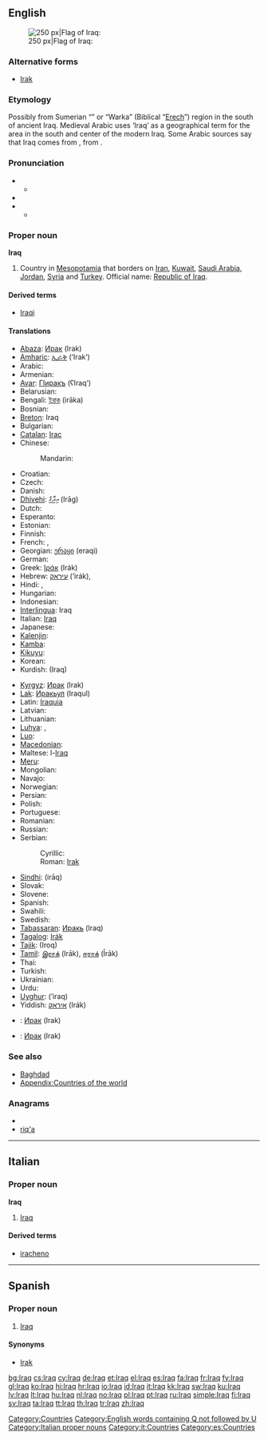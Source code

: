 {{wikipedia}}
{{also|İraq}}
==English==
[[Image:Flag of Iraq.svg|thumb|right|250 px|Flag of Iraq: {{Arab|[[الله أكبر]]}}]]
===Alternative forms===
* [[Irak]]

===Etymology===
Possibly from Sumerian “{{w|Uruk}}” or “Warka” (Biblical “[[Erech]]”) region in the south of ancient Iraq. Medieval Arabic uses ‘Iraq’ as a geographical term for the area in the south and center of the modern Iraq. Some Arabic sources say that Iraq comes from {{term|عريق||deep-rooted|tr={{IPAchar|ʕarí:q}}|lang=ar|sc=Arab}}, from {{term|عرق||root|tr={{IPAchar|ʕirq}}|lang=ar|sc=Arab}}.

===Pronunciation===
* {{IPA|/ɪrɑːk/}}
** {{rhymes|ɑːk}}
* {{IPA|/ɪræk/}}
* {{IPA|/aɪræk/}}
** {{rhymes|æk}}

===Proper noun===
'''Iraq'''

# Country in [[Mesopotamia]] that borders on [[Iran]], [[Kuwait]], [[Saudi Arabia]], [[Jordan]], [[Syria]] and [[Turkey]]. Official name: [[Republic of Iraq]].

====Derived terms====
* [[Iraqi]]

====Translations====
{{trans-top|country}}
* [[Abaza]]: [[Ирак]] (Irak)
* [[Amharic]]: [[ኢራቅ]] (’Irak’)
* Arabic: {{t-|ar|العراق|f|tr=al-3iraaq}}
* Armenian: {{t-|hy|Իրաք|tr=Irak'}}
* [[Avar]]: [[ГІиракъ]] (ʕIraqʼ)
* Belarusian: {{t-|be|Ірак|m|tr=Irak|xs=Belarusian}}
* Bengali: [[ইরাক]] (irāka)
* Bosnian: {{t-|bs|Irak|m}}
* [[Breton]]: Iraq
* Bulgarian: {{t+|bg|Ирак|m|tr=Irák}}
* [[Catalan]]: [[Irac]]
* Chinese:
*: Mandarin: {{t-|cmn|伊拉克|tr=Yīlàkè|sc=Hani}}
* Croatian: {{t+|hr|Irak|m|alt=Ìrāk}}
* Czech: {{t-|cs|Irák|m}}
* Danish: {{t-|da|Irak}}
* [[Dhivehi]]: [[އިރާގް]] (Irāg)
* Dutch: {{t+|nl|Irak}}
* Esperanto: {{t-|eo|Irako|xs=Esperanto}}
* Estonian: {{t+|et|Iraak}}
* Finnish: {{t+|fi|Irak}}
* French: {{t+|fr|Iraq|m}}, {{t+|fr|Irak|m}}
* Georgian: [[ერაყი]] (eraqi)
* German: {{t+|de|Irak|m}}
* Greek: [[Ιράκ]] (Irák) {{n}}
* Hebrew: [[עיראק]] (’irák), {{t-|he|עיראק|tr=’irák}}
* Hindi: {{t-|hi|इराक़|tr=Irāq|xs=Hindi}}, {{t-|hi|इराक़|tr=Irāq|xs=Hindi}}
* Hungarian: {{t+|hu|Irak}}
* Indonesian: {{t-|id|Irak|xs=Indonesian}}
* [[Interlingua]]: Iraq
* Italian: [[Iraq#Itaian|Iraq]] {{m}}
* Japanese: {{t-|ja|イラク|tr=Iraku}}
* [[Kalenjin]]: {{tø|kln|Irak}}
* [[Kamba]]: {{tø|kam|Iraki}}
* [[Kikuyu]]: {{tø|ki|Irak}}
* Korean: {{t+|ko|이라크|tr=Irakeu|sc=Hang}}
* Kurdish: {{fa-Arab|[[عێراق]]}} (Iraq)
{{trans-mid}}
* [[Kyrgyz]]: [[Ирак]] (Irak)
* [[Lak]]: [[Иракьул]] (Iraqul)
* Latin: [[Iraquia]] {{f}}
* Latvian: {{t-|lv|Irāka|xs=Latvian}}
* Lithuanian: {{t+|lt|Irakas|xs=Lithuanian}}
* [[Luhya]]: {{tø|luy|Irak}}, {{tø|luy|Irak}}
* [[Luo]]: {{tø|luo|Irak}}
* [[Macedonian]]: {{t+|mk|Ирак|m|tr=Írak}}
* Maltese: l-[[Iraq]]
* [[Meru]]: {{tø|mer|Iraki}}
* Mongolian: {{t-|mn|Ирак|tr=Irak|sc=Cyrl|xs=Mongolian}}
* Navajo: {{tø|nv|Iiwááʼ}}
* Norwegian: {{t+|no|Irak}}
* Persian: {{t-|fa|عراق|tr=irāq|xs=Persian}}
* Polish: {{t+|pl|Irak|m}}
* Portuguese: {{t+|pt|Iraque}}
* Romanian: {{t-|ro|Irak|n}}
* Russian: {{t+|ru|Ирак|m|tr=Irák}}
* Serbian:
*: Cyrillic: {{t|sr|Ирак|m}}
*: Roman: [[Irak#Serbian|Irak]] {{m}}
* [[Sindhi]]: {{sd-Arab|[[عراق]]}} (irāq)
* Slovak: {{t-|sk|Irák}}
* Slovene: {{t+|sl|Irak}}
* Spanish: {{t+|es|Irak|m}}
* Swahili: {{t+|sw|Iraki|xs=Swahili}}
* Swedish: {{t+|sv|Irak}}
* [[Tabassaran]]: [[Иракь]] (Iraq)
* [[Tagalog]]: [[Irák]]
* [[Tajik]]: {{Cyrl|[[Ироқ]]}} (Iroq)
* [[Tamil]]: [[இராக்]] (Irāk), [[ஈராக்]] (Īrāk)
* Thai: {{t|th|อิรัก|tr=ì-rák}}
* Turkish: {{t+|tr|Irak}}
* Ukrainian: {{t+|uk|Ірак|m|tr=Irák|xs=Ukrainian}}
* Urdu: {{t-|ur|عراق|tr=Irāq|xs=Urdu}}
* [[Uyghur]]: {{ug-Arab|[[ﺋﯩﺮﺍﻕ]]}} (’iraq)
* Yiddish: [[איראַק]] (Irák)
{{trans-bottom}}

{{checktrans-top}}
* {{ttbc|Northern Altai}}: [[Ирак]] (Irak)
* {{ttbc|Southern Altai}}: [[Ирак]] (Irak)
{{trans-bottom}}

===See also===
* [[Baghdad]]
* [[Appendix:Countries of the world]]

===Anagrams===
* {{alphagram|aiqr}}
* [[riq'a#English|riq'a]]

[[Category:Countries]]
[[Category:English words containing Q not followed by U]]

----

==Italian==
{{wikipedia|lang=it}}

===Proper noun===
'''Iraq''' {{m}}

# [[Iraq#English|Iraq]]

====Derived terms====
* [[iracheno]]

[[Category:Italian proper nouns]]
[[Category:it:Countries]]

----

==Spanish==
{{wikipedia|lang=es}}

===Proper noun===
{{es-proper noun|m}}

# [[#English|Iraq]]

====Synonyms====
* [[Irak]]

[[Category:es:Countries]]

[[bg:Iraq]]
[[cs:Iraq]]
[[cy:Iraq]]
[[de:Iraq]]
[[et:Iraq]]
[[el:Iraq]]
[[es:Iraq]]
[[fa:Iraq]]
[[fr:Iraq]]
[[fy:Iraq]]
[[gl:Iraq]]
[[ko:Iraq]]
[[hi:Iraq]]
[[hr:Iraq]]
[[io:Iraq]]
[[id:Iraq]]
[[it:Iraq]]
[[kk:Iraq]]
[[sw:Iraq]]
[[ku:Iraq]]
[[lv:Iraq]]
[[lt:Iraq]]
[[hu:Iraq]]
[[nl:Iraq]]
[[no:Iraq]]
[[pl:Iraq]]
[[pt:Iraq]]
[[ru:Iraq]]
[[simple:Iraq]]
[[fi:Iraq]]
[[sv:Iraq]]
[[ta:Iraq]]
[[tt:Iraq]]
[[th:Iraq]]
[[tr:Iraq]]
[[zh:Iraq]]